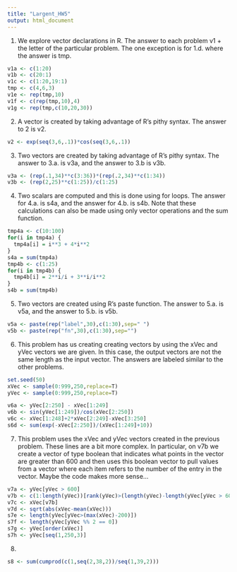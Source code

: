 ```yaml
---
title: "Largent_HW5"
output: html_document
---
```


1) We explore vector declarations in R. The answer to each problem v1 + the letter of the particular problem. The one exception is for 1.d. where the answer is tmp.

```r
v1a <- c(1:20)
v1b <- c(20:1)
v1c <- c(1:20,19:1)
tmp <- c(4,6,3)
v1e <- rep(tmp,10)
v1f <- c(rep(tmp,10),4)
v1g <- rep(tmp,c(10,20,30))
```

2) A vector is created by taking advantage of R's pithy syntax. The answer to 2 is v2. 

```r
v2 <- exp(seq(3,6,.1))*cos(seq(3,6,.1))
```

3) Two vectors are created by taking advantage of R's pithy syntax. The answer to 3.a. is v3a, and the answer to 3.b is v3b.

```r
v3a <- (rep(.1,34)**c(3:36))*(rep(.2,34)**c(1:34))
v3b <- (rep(2,25)**c(1:25))/c(1:25)
```

4) Two scalars are computed and this is done using for loops. The answer for 4.a. is s4a, and the answer for 4.b. is s4b. Note that these calculations can also be made using only vector operations and the sum function. 

```r
tmp4a <- c(10:100)
for(i in tmp4a) {
  tmp4a[i] = i**3 + 4*i**2
}
s4a = sum(tmp4a)
tmp4b <- c(1:25)
for(i in tmp4b) {
  tmp4b[i] = 2**i/i + 3**i/i**2
}
s4b = sum(tmp4b)
```

5) Two vectors are created using R's paste function. The answer to 5.a. is v5a, and the answer to 5.b. is v5b.

```r
v5a <- paste(rep("label",30),c(1:30),sep=" ")
v5b <- paste(rep("fn",30),c(1:30),sep="")
```

6) This problem has us creating creating vectors by using the xVec and yVec vectors we are given. In this case, the output vectors are not the same length as the input vector. The answers are labeled similar to the other problems. 

```r
set.seed(50)
xVec <- sample(0:999,250,replace=T)
yVec <- sample(0:999,250,replace=T)

v6a <- yVec[2:250] - xVec[1:249]
v6b <- sin(yVec[1:249])/cos(xVec[2:250])
v6c <- xVec[1:248]+2*xVec[2:249]-xVec[3:250]
s6d <- sum(exp(-xVec[2:250])/(xVec[1:249]+10))
```

7) This problem uses the xVec and yVec vectors created in the previous problem. These lines are a bit more complex. In particular, on v7b we create a vector of type boolean that indicates what points in the vector are greater than 600 and then uses this boolean vector to pull values from a vector where each item refers to the number of the entry in the vector. Maybe the code makes more sense...

```r
v7a <- yVec[yVec > 600]
v7b <- c(1:length(yVec))[rank(yVec)>(length(yVec)-length(yVec[yVec > 600]))]
v7c <- xVec[v7b]
v7d <- sqrt(abs(xVec-mean(xVec)))
s7e <- length(yVec[yVec>(max(xVec)-200)])
s7f <- length(yVec[yVec %% 2 == 0])
s7g <- yVec[order(xVec)]
s7h <- yVec[seq(1,250,3)]  
```

8)

```r
s8 <- sum(cumprod(c(1,seq(2,38,2))/seq(1,39,2)))
```






